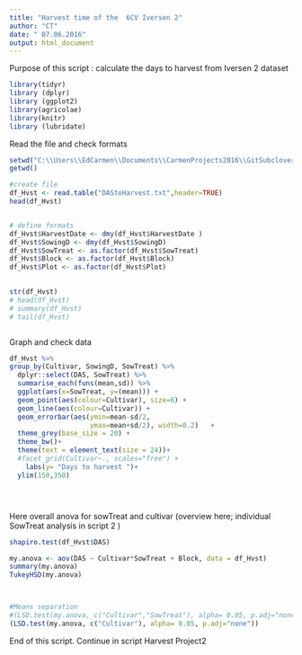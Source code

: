 ```yaml
---
title: "Harvest time of the  6CV Iversen 2"
author: "CT"
date: " 07.06.2016"
output: html_document
---
```

Purpose of this script : 
calculate the days to harvest from Iversen 2 dataset 

```r
library(tidyr)
library (dplyr)
library (ggplot2)
library(agricolae)
library(knitr)
library (lubridate)

```

Read the file and check formats 

```r
setwd("C:\\Users\\EdCarmen\\Documents\\CarmenProjects2016\\GitSubclover\\HarvestDASIv2")
getwd()

#create file
df_Hvst <- read.table("DAStoHarvest.txt",header=TRUE)
head(df_Hvst)


# define formats 
df_Hvst$HarvestDate <- dmy(df_Hvst$HarvestDate )
df_Hvst$SowingD <- dmy(df_Hvst$SowingD)
df_Hvst$SowTreat <- as.factor(df_Hvst$SowTreat)
df_Hvst$Block <- as.factor(df_Hvst$Block)
df_Hvst$Plot <- as.factor(df_Hvst$Plot)
    

str(df_Hvst)
# head(df_Hvst)
# summary(df_Hvst)
# tail(df_Hvst)



```


Graph and check data 


```r

df_Hvst %>%
group_by(Cultivar, SowingD, SowTreat) %>%
  dplyr::select(DAS, SowTreat) %>%
  summarise_each(funs(mean,sd)) %>%
  ggplot(aes(x=SowTreat, y=(mean))) +
  geom_point(aes(colour=Cultivar), size=6) +
  geom_line(aes(colour=Cultivar)) +
  geom_errorbar(aes(ymin=mean-sd/2,
                    ymax=mean+sd/2), width=0.2)   +
  theme_grey(base_size = 20) +
  theme_bw()+
  theme(text = element_text(size = 24))+
  #facet_grid(Cultivar~., scales="free") +
    labs(y= "Days to harvest ")+
  ylim(150,350)





```

Here overall anova for sowTreat and cultivar (overview here; individual SowTreat analysis in script 2 )
```r

shapiro.test(df_Hvst$DAS)

my.anova <- aov(DAS ~ Cultivar*SowTreat + Block, data = df_Hvst)
summary(my.anova)
TukeyHSD(my.anova)




```

```r
#Means separation 
#(LSD.test(my.anova, c("Cultivar","SowTreat"), alpha= 0.05, p.adj="none")) 
(LSD.test(my.anova, c("Cultivar"), alpha= 0.05, p.adj="none")) 

```

End of this script. Continue in script Harvest Project2 





